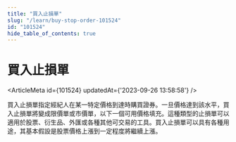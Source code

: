 ```yaml
---
title: "買入止損單"
slug: "/learn/buy-stop-order-101524"
id: "101524"
hide_table_of_contents: true
---
```



# 買入止損單

<ArticleMeta id={101524} updatedAt={'2023-09-26 13:58:58'} />
<div className='border-solid border-b border-t-0 my-4 border-[var(--ifm-color-gray-300)]' />

買入止損單指定經紀人在某一特定價格到達時購買證券。一旦價格達到該水平，買入止損單將變成限價單或市價單，以下一個可用價格填充。這種類型的止損單可以適用於股票、衍生品、外匯或各種其他可交易的工具。買入止損單可以具有各種用途，其基本假設是股票價格上漲到一定程度將繼續上漲。
